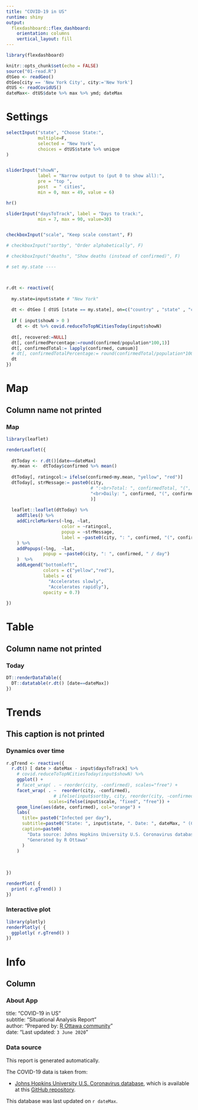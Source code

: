```yaml
---
title: "COVID-19 in US"
runtime: shiny
output: 
  flexdashboard::flex_dashboard:
    orientation: columns
    vertical_layout: fill
---
```


```r
library(flexdashboard)

knitr::opts_chunk$set(echo = FALSE)
source("01-read.R")
dtGeo <- readGeo()
dtGeo[city == 'New York City', city:='New York']
dtUS <- readCovidUS() 
dateMax<- dtUS$date %>% max %>% ymd; dateMax
```

# Settings {.sidebar}
```r
selectInput("state", "Choose State:",
            multiple=F, 
            selected = "New York",
            choices = dtUS$state %>% unique
)


sliderInput("showN", 
            label = "Narrow output to (put 0 to show all):",
            pre = "top ",
            post  = " cities",
            min = 0, max = 49, value = 6)

hr()

sliderInput("daysToTrack", label = "Days to track:",
            min = 7, max = 90, value=30)


checkboxInput("scale", "Keep scale constant", F)

# checkboxInput("sortby", "Order alphabetically", F)

# checkboxInput("deaths", "Show deaths (instead of confirmed)", F)

```


```r
# set my.state ----



r.dt <- reactive({
  
  my.state=input$state # "New York"
  
  dt <- dtGeo [ dtUS [state == my.state], on=c("country" , "state" , "city")];dt
  
  if ( input$showN > 0 )
    dt <- dt %>% covid.reduceToTopNCitiesToday(input$showN) 
  
  dt[, recovered:=NULL]
  dt[, confirmedPercentage:=round(confirmed/population*100,1)]
  dt[, confirmedTotal:= lapply(confirmed, cumsum)]
  # dt[, confirmedTotalPercentage:= round(confirmedTotal/population*100,1)]
  dt
})

```


# Map

## Column name not printed {data-width=1000}

### Map

```r

library(leaflet)

renderLeaflet({
  
  dtToday <- r.dt()[date==dateMax] 
  my.mean <-  dtToday$confirmed %>% mean()
  
  dtToday[, ratingcol:= ifelse(confirmed<my.mean, "yellow", "red")]
  dtToday[, strMessage:= paste0(city, 
                                # ":<br>Total: ", confirmedTotal, "(", confirmedTotalPercentage, "%)", 
                                "<br>Daily: ", confirmed, "(", confirmedPercentage, "% population)" 
                                )]
  
  leaflet::leaflet(dtToday) %>% 
    addTiles() %>%
    addCircleMarkers(~lng, ~lat, 
                     color = ~ratingcol, 
                     popup = ~strMessage,
                     label = ~paste0(city, ": ", confirmed, "(", confirmedPercentage, "%) / day") 
    ) %>% 
    addPopups(~lng,  ~lat, 
              popup = ~paste0(city, ": ", confirmed, " / day") 
    )  %>%
    addLegend("bottomleft",
              colors = c("yellow","red"),
              labels = c(
                "Accelerates slowly",
                "Accelerates rapidly"),
              opacity = 0.7)
  
})
```


# Table

## Column name not printed 


### Today  {data-height=1000}

```r
DT::renderDataTable({
  DT::datatable(r.dt() [date==dateMax])
})
```



# Trends

## This caption is not printed {.tabset .tabset-fade } 

### Dynamics over time

```r


r.gTrend <- reactive({
  r.dt() [ date > dateMax - input$daysToTrack] %>% 
    # covid.reduceToTopNCitiesToday(input$showN) %>% 
    ggplot() + 
    # facet_wrap( . ~ reorder(city, -confirmed), scales="free") +
    facet_wrap( . ~  reorder(city, -confirmed),
                  # ifelse(input$sortby, city, reorder(city, -confirmed)), 
                scales=ifelse(input$scale, "fixed", "free")) +  
    geom_line(aes(date, confirmed), col="orange") +
    labs(
      title= paste0("Infected per day"),
      subtitle=paste0("State: ", input$state, ". Date: ", dateMax, " (Cities are sorted by the number of infected)"),  
      caption=paste0( 
        "Data source: Johns Hopkins University U.S. Coronavirus database\n",
        "Generated by R Ottawa"
      )
    )
  
  
  
})

renderPlot( {
  print( r.gTrend() )
})

```

### Interactive plot

```r
library(plotly)
renderPlotly( {
  ggplotly( r.gTrend() )
})

```


# Info

## Column
<!-- ## Column {.tabset .tabset-fade } -->

### About App

title: "COVID-19 in US"    
subtitle: "Situational Analysis Report"    
author: "Prepared by: [R Ottawa community](https://ivi-m.github.io/R-Ottawa/)"   
<!-- date: "Last updated: `r format (Sys.time(), '%d %B, %Y')`"    -->
date: "Last updated: `3 June 2020`"    

### Data source

This report is generated automatically. 

The COVID-19 data is taken from:   

- [Johns Hopkins University U.S. Coronavirus database](https://coronavirus.jhu.edu/us-map), which is available at this [GitHub repository](https://github.com/CSSEGISandData/COVID-19).

This database was last updated on `r dateMax`.
